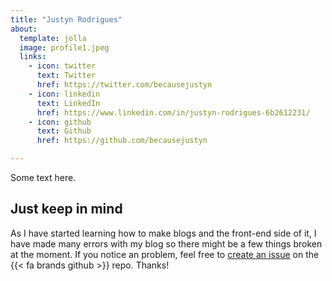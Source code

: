 ```yaml
---
title: "Justyn Rodrigues"
about:
  template: jolla
  image: profile1.jpeg 
  links:
    - icon: twitter
      text: Twitter
      href: https://twitter.com/becausejustyn
    - icon: linkedin
      text: LinkedIn
      href: https://www.linkedin.com/in/justyn-rodrigues-6b2612231/
    - icon: github
      text: Github 
      href: https://github.com/becausejustyn

---
```


Some text here.

::: {.callout-note}
## Just keep in mind
As I have started learning how to make blogs and the front-end side of it, I have made many errors with my blog so there might be a few things broken at the moment. If you notice an problem, feel free to [create an issue](https://github.com/becausejustyn/personal-blog/issues/new) on the {{< fa brands github >}} repo. Thanks!
:::